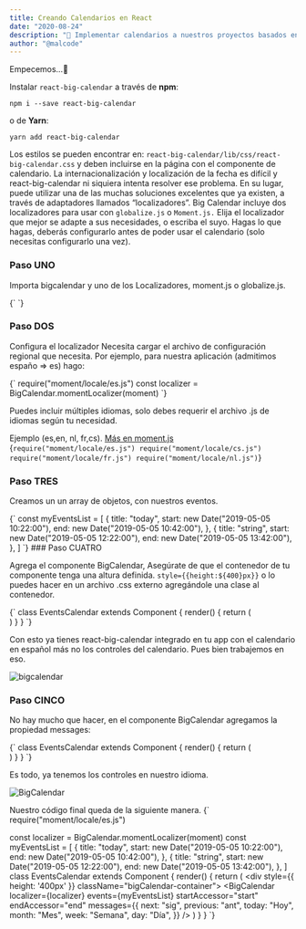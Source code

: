 ```yaml
---
title: Creando Calendarios en React
date: "2020-08-24"
description: "📆 Implementar calendarios a nuestros proyectos basados en React.js es muy facil con ReactBigCalendar. Un componente de calendario de eventos creado para React y diseñado para navegadores modernos (lea: IE10 +) y utiliza flexbox."
author: "@malcode"
---
```



Empecemos…🤞

Instalar `react-big-calendar` a través de **npm**:

`
  npm i --save react-big-calendar
`

o de **Yarn**:

`
  yarn add react-big-calendar
`

Los estilos se pueden encontrar en: `react-big-calendar/lib/css/react-big-calendar.css` y deben incluirse en la página con el componente de calendario. La internacionalización y localización de la fecha es difícil y react-big-calendar ni siquiera intenta resolver ese problema. En su lugar, puede utilizar una de las muchas soluciones excelentes que ya existen, a través de adaptadores llamados “localizadores”.
Big Calendar incluye dos localizadores para usar con `globalize.js` o `Moment.js.` Elija el localizador que mejor se adapte a sus necesidades, o escriba el suyo.
Hagas lo que hagas, deberás configurarlo antes de poder usar el calendario (solo necesitas configurarlo una vez).

### Paso UNO

Importa bigcalendar y uno de los Localizadores, moment.js o globalize.js.

<SyntaxHighlighter language="javascript">
{`
`}
</SyntaxHighlighter>

### Paso DOS

Configura el localizador
Necesita cargar el archivo de configuración regional que necesita. Por ejemplo, para nuestra aplicación (admitimos españo => es) hago:

<SyntaxHighlighter language="javascript">
{`
require("moment/locale/es.js")
const localizer = BigCalendar.momentLocalizer(moment)
`}
</SyntaxHighlighter>

Puedes incluir múltiples idiomas, solo debes requerir el archivo .js de idiomas según tu necesidad.

Ejemplo (es,en, nl, fr,cs). [Más en moment.js](https://momentjs.com/docs/)
<SyntaxHighlighter language="javascript">
{`
require("moment/locale/es.js")
require("moment/locale/cs.js")
require("moment/locale/fr.js")
require("moment/locale/nl.js")
`}
</SyntaxHighlighter>
### Paso TRES

Creamos un un array de objetos, con nuestros eventos.

<SyntaxHighlighter language="javascript">
{`
const myEventsList = [
  {
    title: "today",
    start: new Date("2019-05-05 10:22:00"),
    end: new Date("2019-05-05 10:42:00"),
  },
  {
    title: "string",
    start: new Date("2019-05-05 12:22:00"),
    end: new Date("2019-05-05 13:42:00"),
  },
]
`}
</SyntaxHighlighter>
### Paso CUATRO

Agrega el componente BigCalendar,
Asegúrate de que el contenedor de tu componente tenga una altura definida.
`style={{height:${400}px}}` o lo puedes hacer en un archivo .css externo agregándole una clase al contenedor.

<SyntaxHighlighter language="jsx">
{`
class EventsCalendar extends Component {
  render() {
    return (
      <div style={{ height: '400px' }} className="bigCalendar-container">
        <BigCalendar
          localizer={localizer}
          events={myEventsList}
          startAccessor="start"
          endAccessor="end"
        />
      </div>
    )
  }
}
`}
</SyntaxHighlighter>

Con esto ya tienes react-big-calendar integrado en tu app con el calendario en español más no los controles del calendario. Pues bien trabajemos en eso.

![bigcalendar](/files/bigcalendar01.png)

### Paso CINCO

No hay mucho que hacer, en el componente BigCalendar agregamos la propiedad messages:

<SyntaxHighlighter language="jsx">
  {`
    class EventsCalendar extends Component {
      render() {
        return (
          <div style={{ height: '400px' }} className="bigCalendar-container">
            <BigCalendar
              localizer={localizer}
              events={myEventsList}
              startAccessor="start"
              endAccessor="end"
              messages={{
                next: "sig",
                previous: "ant",
                today: "Hoy",
                month: "Mes",
                week: "Semana",
                day: "Día",
              }}
            />
          </div>
        )
      }
    }
  `}
</SyntaxHighlighter>

Es todo, ya tenemos los controles en nuestro idioma.

![BigCalendar](/files/bigcalendar02.png)

Nuestro código final queda de la siguiente manera.
<SyntaxHighlighter language="jsx">
{`
require("moment/locale/es.js")

const localizer = BigCalendar.momentLocalizer(moment)
const myEventsList = [
  {
    title: "today",
    start: new Date("2019-05-05 10:22:00"),
    end: new Date("2019-05-05 10:42:00"),
  },
  {
    title: "string",
    start: new Date("2019-05-05 12:22:00"),
    end: new Date("2019-05-05 13:42:00"),
  },
]
class EventsCalendar extends Component {
  render() {
    return (
      <div style={{ height: '400px' }} className="bigCalendar-container">
        <BigCalendar
          localizer={localizer}
          events={myEventsList}
          startAccessor="start"
          endAccessor="end"
          messages={{
            next: "sig",
            previous: "ant",
            today: "Hoy",
            month: "Mes",
            week: "Semana",
            day: "Día",
          }}
        />
      </div>
    )
  }
}
`}
</SyntaxHighlighter>
